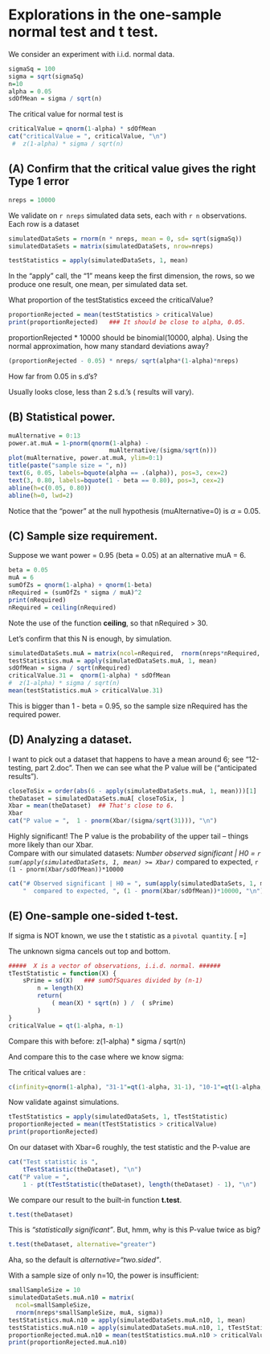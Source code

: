 Explorations in the one-sample normal test and t test.
===

We consider an experiment with i.i.d. normal data. 
```r

sigmaSq = 100
sigma = sqrt(sigmaSq)
n=10
alpha = 0.05
sdOfMean = sigma / sqrt(n)	

```
The critical value for normal test is 
```r

criticalValue = qnorm(1-alpha) * sdOfMean
cat("criticalValue = ", criticalValue, "\n")
 #  z(1-alpha) * sigma / sqrt(n)
```


(A)  Confirm that the critical value gives the right Type 1 error 
----
```r
nreps = 10000   
```
We validate on `r nreps` simulated data sets, each with `r n` observations.
Each row is a dataset
```r
simulatedDataSets = rnorm(n * nreps, mean = 0, sd= sqrt(sigmaSq))
simulatedDataSets = matrix(simulatedDataSets, nrow=nreps)

testStatistics = apply(simulatedDataSets, 1, mean)
```
In the "apply"  call, the "1" means keep the first dimension, the rows,
so we produce one result, one mean, per simulated data set.


What proportion of the testStatistics exceed the criticalValue?
```r

proportionRejected = mean(testStatistics > criticalValue)
print(proportionRejected)   ### It should be close to alpha, 0.05.

```


 proportionRejected * 10000  should be binomial(10000, alpha). Using the normal approximation,
 how many standard deviations away?
```r
(proportionRejected - 0.05) * nreps/ sqrt(alpha*(1-alpha)*nreps)
```
 How far from 0.05 in s.d's?

Usually looks close,  less than 2 s.d.'s ( results will vary).

  (B)   Statistical power.   
----
  
```r
muAlternative = 0:13
power.at.muA = 1-pnorm(qnorm(1-alpha) - 
							muAlternative/(sigma/sqrt(n)))
plot(muAlternative, power.at.muA, ylim=0:1)
title(paste("sample size = ", n))
text(6, 0.05, labels=bquote(alpha == .(alpha)), pos=3, cex=2)
text(3, 0.80, labels=bquote(1 - beta == 0.80), pos=3, cex=2)
abline(h=c(0.05, 0.80))
abline(h=0, lwd=2)


```

Notice that the "power" at the null hypothesis (muAlternative=0) is $\alpha$ = 0.05.


(C)   Sample size requirement.
---
Suppose we want power = 0.95 (beta = 0.05) at an alternative muA = 6.
```r


beta = 0.05    
muA = 6
sumOfZs = qnorm(1-alpha) + qnorm(1-beta)
nRequired = (sumOfZs * sigma / muA)^2
print(nRequired)
nRequired = ceiling(nRequired)
```
Note the use of the function **ceiling**, so that
nRequired > 30.

Let's confirm that this N is enough, by simulation.

```r
simulatedDataSets.muA = matrix(ncol=nRequired,  rnorm(nreps*nRequired, muA, sigma))
testStatistics.muA = apply(simulatedDataSets.muA, 1, mean)
sdOfMean = sigma / sqrt(nRequired)	
criticalValue.31 = 	qnorm(1-alpha) * sdOfMean
#  z(1-alpha) * sigma / sqrt(n)
mean(testStatistics.muA > criticalValue.31)
```

This is bigger than 1 - beta = 0.95, so the sample size nRequired has the required power.


(D)   Analyzing a dataset.  
---

 I want to pick out a dataset that happens to have a mean around 6; see "12-testing, part 2.doc".  Then we can see what the P value will be ("anticipated results").

```r

closeToSix = order(abs(6 - apply(simulatedDataSets.muA, 1, mean)))[1]
theDataset = simulatedDataSets.muA[ closeToSix, ]
Xbar = mean(theDataset)  ## That's close to 6.
Xbar
cat("P value = ",  1 - pnorm(Xbar/(sigma/sqrt(31))), "\n") 
```
Highly significant! 
The P value is the probability of the upper tail --  things more likely than our Xbar.\
Compare with our simulated datasets:
 _Number observed significant | H0 =  `r sum(apply(simulatedDataSets, 1, mean) >= Xbar)`_
 compared to expected,  `r (1 - pnorm(Xbar/sdOfMean))*10000` 
      
```r

cat("# Observed significant | H0 = ", sum(apply(simulatedDataSets, 1, mean) >= Xbar), 
    "  compared to expected, ", (1 - pnorm(Xbar/sdOfMean))*10000, "\n")

``` 

(E)  One-sample one-sided t-test.   
---
If sigma is NOT known, we use the t statistic as a `pivotal quantity`.
\[\frac{{{\text{standard normal}}}}{{\sqrt {\chi _\nu ^2/\nu } }}
=\frac{{{\sigma ^{ - 1}}\bar X}}{{\sqrt {{\sigma ^{ - 1}}S/(n - 1)} }}\]

The unknown sigma cancels out top and bottom.

```r
#####  X is a vector of observations, i.i.d. normal. ######
tTestStatistic = function(X) { 
 	sPrime = sd(X)   ### sumOfSquares divided by (n-1)
		n = length(X)
		return( 
			( mean(X) * sqrt(n) ) /  ( sPrime)
		)
}
criticalValue = qt(1-alpha, n-1)
```

Compare this with before:    z(1-alpha) * sigma / sqrt(n)

And compare this to the case where we know sigma:

The critical values are :

```r
c(infinity=qnorm(1-alpha), "31-1"=qt(1-alpha, 31-1), "10-1"=qt(1-alpha, 10-1))
```


Now validate against simulations.
```r

tTestStatistics = apply(simulatedDataSets, 1, tTestStatistic)
proportionRejected = mean(tTestStatistics > criticalValue)
print(proportionRejected)
```

On our dataset  with Xbar=6 roughly,  the test statistic and the P-value are 
```r
cat("Test statistic is ", 
	tTestStatistic(theDataset), "\n")
cat("P value = ", 
	1 - pt(tTestStatistic(theDataset), length(theDataset) - 1), "\n")

```
We compare our result to the built-in function **t.test**.
```r

t.test(theDataset)
```
This is *"statistically significant"*.  But, hmm, why is this P-value twice as big?
```r
t.test(theDataset, alternative="greater")
```
Aha, so the default is *alternative="two.sided"*.

With a sample size of only n=10, the power is insufficient:
```r
smallSampleSize = 10
simulatedDataSets.muA.n10 = matrix(
  ncol=smallSampleSize,
  rnorm(nreps*smallSampleSize, muA, sigma))
testStatistics.muA.n10 = apply(simulatedDataSets.muA.n10, 1, mean)
testStatistics.muA.n10 = apply(simulatedDataSets.muA.n10, 1, tTestStatistic)
proportionRejected.muA.n10 = mean(testStatistics.muA.n10 > criticalValue)
print(proportionRejected.muA.n10)
```





